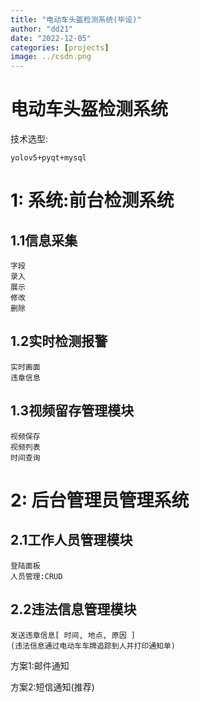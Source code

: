 ```yaml
---
title: "电动车头盔检测系统(毕设)"
author: "dd21"
date: "2022-12-05" 
categories: [projects]
image: ../csdn.png
---
```



# 电动车头盔检测系统

技术选型:

    yolov5+pyqt+mysql

# 1: 系统:前台检测系统
## 1.1信息采集
    字段
    录入
    展示
    修改
    删除

## 1.2实时检测报警
    实时画面
    违章信息
## 1.3视频留存管理模块
    视频保存
    视频列表
    时间查询
# 2: 后台管理员管理系统

## 2.1工作人员管理模块
    登陆面板
    人员管理:CRUD
## 2.2违法信息管理模块
    发送违章信息[ 时间, 地点, 原因 ]
    (违法信息通过电动车车牌追踪到人并打印通知单)

   方案1:邮件通知

   方案2:短信通知(推荐)

